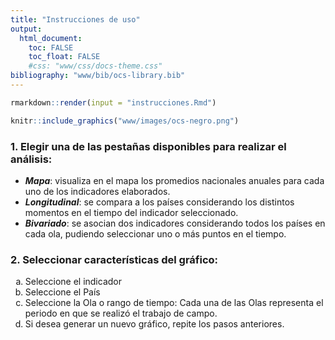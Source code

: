 ```yaml
---
title: "Instrucciones de uso"
output: 
  html_document: 
    toc: FALSE
    toc_float: FALSE
    #css: "www/css/docs-theme.css"
bibliography: "www/bib/ocs-library.bib"
---
```


```r
rmarkdown::render(input = "instrucciones.Rmd")
```

```r
knitr::include_graphics("www/images/ocs-negro.png")
```



### 1.  Elegir una de las pestañas disponibles para realizar el análisis:

  -   **_Mapa_**: visualiza en el mapa los promedios nacionales anuales para cada uno de los indicadores elaborados.
  -   **_Longitudinal_**: se compara a los países considerando los distintos momentos en el tiempo del indicador seleccionado.
  -   **_Bivariado_**: se asocian dos indicadores considerando todos los países en cada ola, pudiendo seleccionar uno o más puntos en el tiempo.

### 2.  Seleccionar características del gráfico:

  a.  Seleccione el indicador
  b.  Seleccione el País
  c.  Seleccione la Ola o rango de tiempo: Cada una de las Olas representa el periodo en que se realizó el trabajo de campo.
  e.  Si desea generar un nuevo gráfico, repite los pasos anteriores.

<br>
<br>
<br>
<br>
<br>
<br>
<br>
<br>